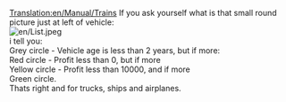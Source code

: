 [[Translation:en/Manual/Trains]]
If you ask yourself what is that small round picture just at left of vehicle:<br>
[[File:en/List.jpeg]]
<br>i tell you:<br>
Grey circle - Vehicle age is less than 2 years, but if more:<br>
Red circle - Profit less than 0, but if more<br>
Yellow circle - Profit less than 10000, and if more<br>
Green circle.<br>
Thats right and for trucks, ships and airplanes.